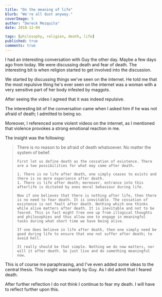 ```yaml
---
title: "On the meaning of life"
blurb: "We're all dust anyway."
coverImage: 5
author: "Dereck Mezquita"
date: 2018-12-04

tags: [philosophy, religion, death, life]
published: true
comments: true
---
```


I had an interesting conversation with Guy the other day. Maybe a few days ago from today. We were discussing death and fear of death. The interesting bit is when religion started to get involved into the discussion.

We started by discussing things we've seen on the internet. He told me that the most repulsive thing he's ever seen on the internet was a woman with a very sensitive part of her body infested by maggots.

After seeing the video I agreed that it was indeed repulsive.

The interesting bit of the conversation came when I asked him if he was not afraid of death; I admitted to being so.

Moreover, I referenced some violent videos on the internet, as I mentioned that violence provokes a strong emotional reaction in me.

The insight was the following:

<Blockquote src='Guy'>
    There is no reason to be afraid of death whatsoever. No matter the system of belief.

    First let us define death as the cessation of existence. There are a two possibilities for what may come after death.

    1. There is no life after death, one simply ceases to exists and there is no more experience after death.
    1. There is life after death; moreover, entrance into this afterlife is dictated by ones moral behaviour during life.

    Now if one believes that there is nothing after life, then there is no need to fear death. It is inevitable. The cessation of existence is not fealt after death. Nothing which one thinks while alive matters after death. It is inevitable and not to be feared. This in fact might free one up from illogical thoughts and philosophies and thus allow one to engage in meaningful tasks during what short time we have being alive.

    If one does believe in life after death, then one simply need be good during life to ensure that one not suffer after death; to avoid hell.

    It really should be that simple. Nothing we do now matters, nor will it after death. So just live and do something meaningful now.
</Blockquote>

This is of course me paraphrasing, and I've even added some ideas to the central thesis. This insight was mainly by Guy. As I did admit that I feared death.

After further reflection I do not think I continue to fear my death. I will have to reflect further upon this.